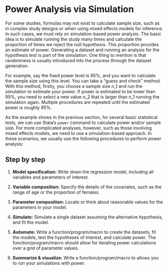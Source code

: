 # Power Analysis via Simulation

For some studies, formulas may not exist to calculate sample size, such as in complex study designs or when using mixed effects models for inference. In such cases, we must rely on simulation-based power analysis. The basic idea is to simulate running the study many times and calculate the proportion of times we reject the null hypothesis. This proportion provides an estimate of power. Generating a dataset and running an analysis for the hypothesis test is part of the simulation. One thing to mention is that randomness is usually introduced into the process through the dataset generation.

For example, say the fixed power level is 95%, and you want to calculate the sample size using this level. You can take a "guess and check" method. With this method, firstly, you choose a sample size $n\_{1}$ and run the simulation to estimate your power. If power is estimated to be lower than 95%, you need to select a new value $n\_{2}$ that is larger than $n\_{1}$ running the simulation again. Multiple procedures are repeated until the estimated power is roughly 95%.

As the example shows in the previous section, for several basic statistical tests, we can use Stata's `power` command to calculate power and/or sample size. For more complicated analyses, however, such as those involving mixed effects models, we need to use a simulation-based approach. In these scenarios, we usually use the following procedures to perform power analysis:

## Step by step

1. **Model specification:** Write down the regression model, including all variables and parameters of interest.

2. **Variable composition:** Specify the details of the covariates, such as the range of age or the proportion of females.

3. **Parameter composition:** Locate or think about reasonable values for the parameters in your model.

4. **Simulate:** Simulate a single dataset assuming the alternative hypothesis, and fit the model.

5. **Automate:** Write a function/program/macro to create the datasets, fit the models, test the hypotheses of interest, and calculate power. The function/program/macro should allow for iterating power calculations over a grid of parameter values.

6. **Summarize & visualize:** Write a function/program/macro to allows you to run your simulations with power.
